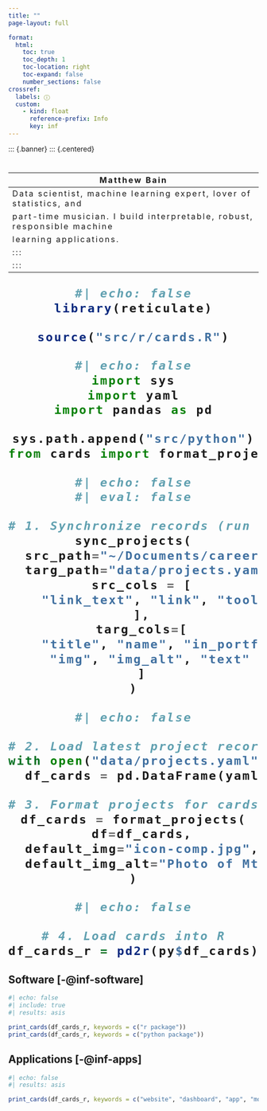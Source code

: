 ```yaml
---
title: ""
page-layout: full

format:
  html:
    toc: true
    toc_depth: 1
    toc-location: right
    toc-expand: false
    number_sections: false
crossref:
  labels: ⓘ
  custom:
    - kind: float
      reference-prefix: Info
      key: inf
---
```


::: {.banner}
::: {.centered}
<h1 style="text-align: center; letter-spacing: 2.5px;">Matthew Bain</h1>
---
Data scientist, machine learning expert, lover of statistics, and
part-time musician. I build interpretable, robust, responsible machine
learning applications.
:::
:::

::: {#inf-software style="display: none;"}
I design end-to-end data management, data analytic, and machine learning software, allowing you to harness the power of AI in your own business workflows with fine-grained control, transparency, and scalability. I use Python and R for scripting, scikit-learn and TensorFlow for machine learning, and SQL, Spark, and Google Cloud Platform to do it all at scale. 
:::

::: {#inf-apps style="display: none;"}
I design dashboards, data apps, and AI pipelines that make your data work for you and make data insights available to all. My preferred platforms are Tableau, Streamlit, Hugging Face, and Google Cloud Platform.
:::

```r
#| echo: false
library(reticulate)

source("src/r/cards.R")
```

```python
#| echo: false
import sys
import yaml
import pandas as pd

sys.path.append("src/python")
from cards import format_projects, sync_projects
```


```python
#| echo: false
#| eval: false

# 1. Synchronize records (run as needed)
sync_projects(
  src_path="~/Documents/career/resume/R/input/projects.csv",
  targ_path="data/projects.yaml",
  src_cols = [
    "link_text", "link", "tools", "short_summary"
  ],
  targ_cols=[
    "title", "name", "in_portfolio", "type",
    "img", "img_alt", "text"
  ]
)

```

```python
#| echo: false

# 2. Load latest project records
with open("data/projects.yaml") as f:
  df_cards = pd.DataFrame(yaml.safe_load(f))

# 3. Format projects for cards
df_cards = format_projects(
  df=df_cards,
  default_img="icon-comp.jpg",
  default_img_alt="Photo of Mt. Fuji taken from the bullet train."
)

```

```r
#| echo: false

# 4. Load cards into R
df_cards_r = pd2r(py$df_cards)

```

## Software <span class="info-icon">[-@inf-software]</span>

::: {.grid}

```r
#| echo: false
#| include: true
#| results: asis

print_cards(df_cards_r, keywords = c("r package"))
print_cards(df_cards_r, keywords = c("python package"))

```

:::

## Applications <span class="info-icon">[-@inf-apps]</span>

::: {.grid}

```r
#| echo: false
#| results: asis

print_cards(df_cards_r, keywords = c("website", "dashboard", "app", "model"))

```

:::

<!--
## Main sites

::: {.grid}

```r
#| echo: false
#| include: true
#| results: asis

print_cards(df_cards_r, keywords = c("blog"))

```

:::
-->

<!--
## Analyses

::: {.grid}

```r
#| echo: false
#| results: asis

print_cards(df_cards_r, keywords = c("analysis"))

```

:::
-->

